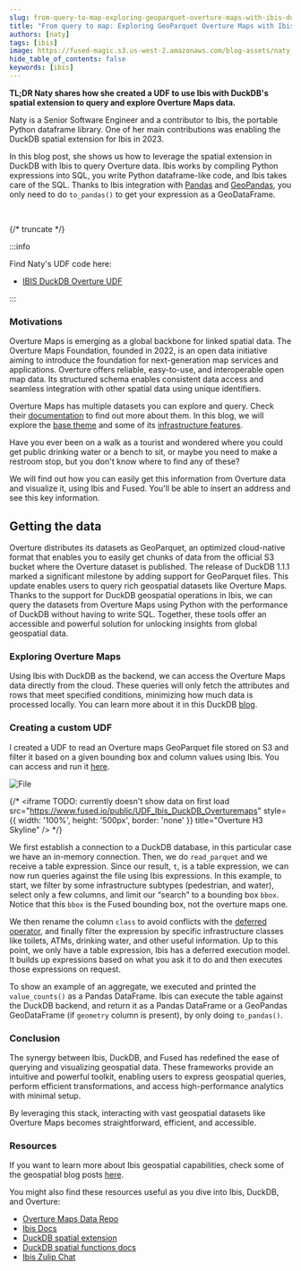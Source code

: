```yaml
---
slug: from-query-to-map-exploring-geoparquet-overture-maps-with-ibis-duckdb-and-fused
title: "From query to map: Exploring GeoParquet Overture Maps with Ibis, DuckDB, and Fused"
authors: [naty]
tags: [ibis]
image: https://fused-magic.s3.us-west-2.amazonaws.com/blog-assets/naty_social.png
hide_table_of_contents: false
keywords: [ibis]
---
```


**TL;DR Naty shares how she created a UDF to use Ibis with DuckDB's spatial extension to query and explore Overture Maps data.**

Naty is a Senior Software Engineer and a contributor to Ibis, the portable Python dataframe library. One of her main contributions was enabling the DuckDB spatial extension for Ibis in 2023.

In this blog post, she shows us how to leverage the spatial extension in DuckDB with Ibis to query Overture data. Ibis works by compiling Python expressions into SQL, you write Python dataframe-like code, and Ibis takes care of the SQL. Thanks to Ibis integration with [Pandas](https://pandas.pydata.org/) and [GeoPandas](https://geopandas.org/en/stable/), you only need to do `to_pandas()` to get your expression as a GeoDataFrame.





<ReactPlayer playsinline={true} className="video__player" playing={true} muted={true} controls height="100%" url="https://fused-magic.s3.us-west-2.amazonaws.com/blog-assets/ibis_overture.mp4" width="100%" />

<br/>



{/* truncate */}

:::info

Find Naty's UDF code here:
- [IBIS DuckDB Overture UDF](https://www.fused.io/workbench/catalog/Ibis_DuckDB_Overturemaps-ca8e306b-a05a-4d48-ab40-537edd2586dc)

:::

### Motivations

Overture Maps is emerging as a global backbone for linked spatial data. The Overture Maps Foundation, founded in 2022, is an open data initiative aiming to introduce the foundation for next-generation map services and applications. Overture offers reliable, easy-to-use, and interoperable open map data. Its structured schema enables consistent data access and seamless integration with other spatial data using unique identifiers.


Overture Maps has multiple datasets you can explore and query. Check their [documentation](https://docs.overturemaps.org/getting-data/fused/) to find out more about them. In this blog, we will explore the [base theme](https://docs.overturemaps.org/guides/base/) and some of its [infrastructure features](https://docs.overturemaps.org/schema/reference/base/infrastructure/).

Have you ever been on a walk as a tourist and wondered where you could get public drinking water or a bench to sit, or maybe you need to make a restroom stop, but you don't know where to find any of these?

We will find out how you can easily get this information from Overture data and visualize it, using Ibis and Fused. You'll be able to insert an address and see this key information.


## Getting the data

Overture distributes its datasets as GeoParquet, an optimized cloud-native format that enables you to easily get chunks of data from the official S3 bucket where the Overture dataset is published. The release of DuckDB 1.1.1 marked a significant milestone by adding support for GeoParquet files. This update enables users to query rich geospatial datasets like Overture Maps. Thanks to the support for DuckDB geospatial operations in Ibis, we can query the datasets from Overture Maps using Python with the performance of DuckDB without having to write SQL. Together, these tools offer an accessible and powerful solution for unlocking insights from global geospatial data.


### Exploring Overture Maps


Using Ibis with DuckDB as the backend, we can access the Overture Maps data directly from the cloud. These queries will only fetch the attributes and rows that meet specified conditions, minimizing how much data is processed locally. You can learn more about it in this DuckDB [blog](https://duckdb.org/2021/06/25/querying-parquet.html).


### Creating a custom UDF

I created a UDF to read an Overture maps GeoParquet file stored on S3 and filter it based on a given bounding box and column values using Ibis. You can access and run it [here](https://www.fused.io/workbench/catalog/Ibis_DuckDB_Overturemaps-ca8e306b-a05a-4d48-ab40-537edd2586dc).


<div style={{textAlign: 'center'}}>
<img src={ImageIbisUdf} alt="File"/>
</div>


{/* <iframe
    TODO: currently doesn't show data on first load
  src="https://www.fused.io/public/UDF_Ibis_DuckDB_Overturemaps"
  style={{ width: '100%', height: '500px', border: 'none' }}
  title="Overture H3 Skyline"
/> */}

We first establish a connection to a DuckDB database, in this particular case we have an in-memory connection. Then, we do `read_parquet` and we receive a table expression. Since our result, `t`, is a table expression, we can now run queries against the file using Ibis expressions. In this example, to start, we filter by some infrastructure subtypes (pedestrian, and water), select only a few columns, and limit our “search” to a bounding box `bbox`. Notice that this `bbox` is the Fused bounding box, not the overture maps one.

We then rename the column `class` to avoid conflicts with the [deferred operator](https://ibis-project.org/reference/expression-generic#ibis.expr.api.deferred), and finally filter the expression by specific infrastructure classes like toilets, ATMs, drinking water, and other useful information. Up to this point, we only have a table expression, Ibis has a deferred execution model. It builds up expressions based on what you ask it to do and then executes those expressions on request.

To show an example of an aggregate, we executed and printed the `value_counts()` as a Pandas DataFrame. Ibis can execute the table against the DuckDB backend, and return it as a Pandas DataFrame or a GeoPandas GeoDataFrame (if `geometry` column is present), by only doing `to_pandas()`.







### Conclusion

The synergy between Ibis, DuckDB, and Fused has redefined the ease of querying and visualizing geospatial data. These frameworks provide an intuitive and powerful toolkit, enabling users to express geospatial queries, perform efficient transformations, and access high-performance analytics with minimal setup.

By leveraging this stack, interacting with vast geospatial datasets like Overture Maps becomes straightforward, efficient, and accessible.


### Resources

If you want to learn more about Ibis geospatial capabilities, check some of the geospatial blog posts [here](https://ibis-project.org/posts#category=geospatial).

You might also find these resources useful as you dive into Ibis, DuckDB, and Overture:

- [Overture Maps Data Repo](https://github.com/OvertureMaps/data)
- [Ibis Docs](https://ibis-project.org/)
- [DuckDB spatial extension](https://DuckDB.org/docs/extensions/spatial.html)
- [DuckDB spatial functions docs](https://github.com/DuckDB/DuckDB_spatial/blob/main/docs/functions.md)
- [Ibis Zulip Chat](https://ibis-project.org/posts/ibis-overturemaps/)
